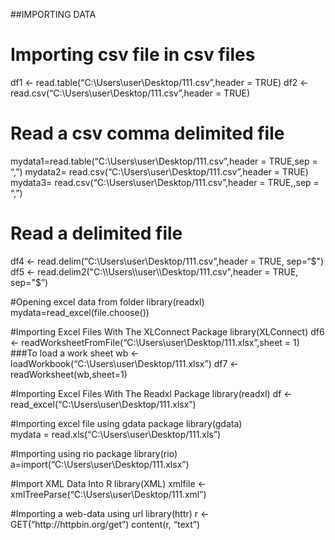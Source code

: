 
##IMPORTING DATA

# Importing csv file in csv files

df1 <- read.table("C:\\Users\\user\\Desktop/111.csv",header = TRUE)
df2 <- read.csv("C:\\Users\\user\\Desktop/111.csv",header = TRUE)

# Read a csv comma delimited file
mydata1=read.table("C:\\Users\\user\\Desktop/111.csv",header = TRUE,sep = ",")
mydata2= read.csv("C:\\Users\\user\\Desktop/111.csv",header = TRUE)
mydata3= read.csv("C:\\Users\\user\\Desktop/111.csv",header = TRUE,,sep = ",")


# Read a delimited file
df4 <- read.delim("C:\\Users\\user\\Desktop/111.csv",header = TRUE, sep="$") 
df5 <- read.delim2("C:\\Users\\user\\Desktop/111.csv",header = TRUE, sep="$")


#Opening excel data from folder
library(readxl)
mydata=read_excel(file.choose())


#Importing Excel Files With The XLConnect Package
library(XLConnect)
df6 <- readWorksheetFromFile("C:\\Users\\user\\Desktop/111.xlsx",sheet = 1)
###To load a work sheet
wb <- loadWorkbook("C:\\Users\\user\\Desktop/111.xlsx")
df7 <- readWorksheet(wb,sheet=1) 


#Importing Excel Files With The Readxl Package
library(readxl)
df <- read_excel("C:\\Users\\user\\Desktop/111.xlsx")


#Importing excel file using gdata package
library(gdata)                   
mydata = read.xls("C:\\Users\\user\\Desktop/111.xls")  


#Importing using rio package
library(rio)
a=import("C:\\Users\\user\\Desktop/111.xlsx")

#Import XML Data Into R
library(XML)
xmlfile <- xmlTreeParse("C:\\Users\\user\\Desktop/111.xml")

#Importing a web-data using url
library(httr)
r <- GET("http://httpbin.org/get")
content(r, "text")


